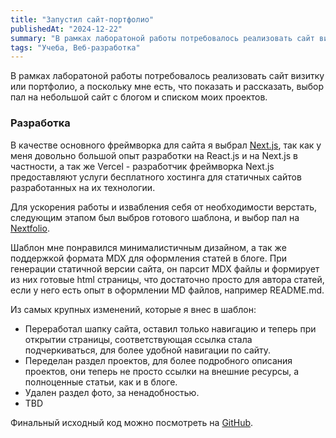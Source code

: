 ```yaml
---
title: "Запустил сайт-портфолио"
publishedAt: "2024-12-22"
summary: "В рамках лаборатоной работы потребовалось реализовать сайт визитку или портфолио."
tags: "Учеба, Веб-разработка"
---
```


В рамках лаборатоной работы потребовалось реализовать сайт визитку или портфолио, а поскольку мне есть, что показать и рассказать, выбор пал на небольшой сайт с блогом и списком моих проектов.

### Разработка

В качестве основного фреймворка для сайта я выбрал [Next.js](https://nextjs.org/), так как у меня довольно большой опыт разработки на React.js и на Next.js в частности, 
а так же Vercel - разработчик фреймворка Next.js предоставляют услуги бесплатного хостинга для статичных сайтов разработанных на их технологии.

Для ускорения работы и извабления себя от необходимости верстать, следующим этапом был выбров готового шаблона, и выбор пал на [Nextfolio](https://github.com/1msirius/Nextfolio).

Шаблон мне понравился минималистичным дизайном, а так же поддержкой формата MDX для оформления статей в блоге.
При генерации статичной версии сайта, он парсит MDX файлы и формирует из них готовые html страницы, что достаточно просто для автора статей, если у него есть опыт в оформлении MD файлов, например README.md.

Из самых крупных изменений, которые я внес в шаблон:
- Переработал шапку сайта, оставил только навигацию и теперь при открытии страницы, соответствующая ссылка стала подчеркиваться, для более удобной навигации по сайту.
- Переделан раздел проектов, для более подробного описания проектов, они теперь не просто ссылки на внешние ресурсы, а полноценные статьи, как и в блоге.
- Удален раздел фото, за ненадобностью.
- TBD

Финальный исходный код можно посмотреть на [GitHub](https://github.com/LuciusMortified/portfolio).

